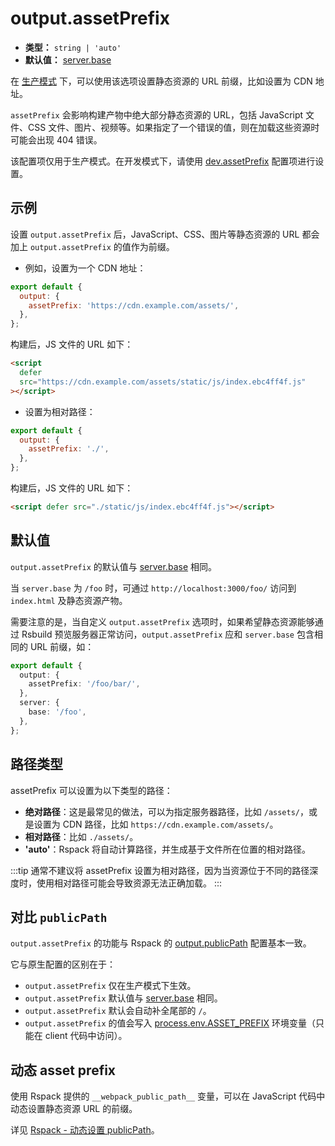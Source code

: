 # output.assetPrefix

- **类型：** `string | 'auto'`
- **默认值：** [server.base](/config/server/base)

在 [生产模式](/config/mode) 下，可以使用该选项设置静态资源的 URL 前缀，比如设置为 CDN 地址。

`assetPrefix` 会影响构建产物中绝大部分静态资源的 URL，包括 JavaScript 文件、CSS 文件、图片、视频等。如果指定了一个错误的值，则在加载这些资源时可能会出现 404 错误。

该配置项仅用于生产模式。在开发模式下，请使用 [dev.assetPrefix](/config/dev/asset-prefix) 配置项进行设置。

## 示例

设置 `output.assetPrefix` 后，JavaScript、CSS、图片等静态资源的 URL 都会加上 `output.assetPrefix` 的值作为前缀。

- 例如，设置为一个 CDN 地址：

```js
export default {
  output: {
    assetPrefix: 'https://cdn.example.com/assets/',
  },
};
```

构建后，JS 文件的 URL 如下：

```html
<script
  defer
  src="https://cdn.example.com/assets/static/js/index.ebc4ff4f.js"
></script>
```

- 设置为相对路径：

```js
export default {
  output: {
    assetPrefix: './',
  },
};
```

构建后，JS 文件的 URL 如下：

```html
<script defer src="./static/js/index.ebc4ff4f.js"></script>
```

## 默认值

`output.assetPrefix` 的默认值与 [server.base](/config/server/base) 相同。

当 `server.base` 为 `/foo` 时，可通过 `http://localhost:3000/foo/` 访问到 `index.html` 及静态资源产物。

需要注意的是，当自定义 `output.assetPrefix` 选项时，如果希望静态资源能够通过 Rsbuild 预览服务器正常访问，`output.assetPrefix` 应和 `server.base` 包含相同的 URL 前缀，如：

```ts
export default {
  output: {
    assetPrefix: '/foo/bar/',
  },
  server: {
    base: '/foo',
  },
};
```

## 路径类型

assetPrefix 可以设置为以下类型的路径：

- **绝对路径**：这是最常见的做法，可以为指定服务器路径，比如 `/assets/`，或是设置为 CDN 路径，比如 `https://cdn.example.com/assets/`。
- **相对路径**：比如 `./assets/`。
- **'auto'**：Rspack 将自动计算路径，并生成基于文件所在位置的相对路径。

:::tip
通常不建议将 assetPrefix 设置为相对路径，因为当资源位于不同的路径深度时，使用相对路径可能会导致资源无法正确加载。
:::

## 对比 `publicPath`

`output.assetPrefix` 的功能与 Rspack 的 [output.publicPath](https://rspack.dev/zh/config/output#outputpublicpath) 配置基本一致。

它与原生配置的区别在于：

- `output.assetPrefix` 仅在生产模式下生效。
- `output.assetPrefix` 默认值与 [server.base](/config/server/base) 相同。
- `output.assetPrefix` 默认会自动补全尾部的 `/`。
- `output.assetPrefix` 的值会写入 [process.env.ASSET_PREFIX](/guide/advanced/env-vars#processenvasset_prefix) 环境变量（只能在 client 代码中访问）。

## 动态 asset prefix

使用 Rspack 提供的 `__webpack_public_path__` 变量，可以在 JavaScript 代码中动态设置静态资源 URL 的前缀。

详见 [Rspack - 动态设置 publicPath](https://rspack.dev/zh/config/output#%E5%8A%A8%E6%80%81%E8%AE%BE%E7%BD%AE-publicpath)。
